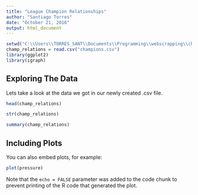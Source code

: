 ```yaml
---
title: "League Champion Relationships"
author: "Santiago Torres"
date: "October 21, 2016"
output: html_document
---
```


```r
setwd("C:\\Users\\TORRES_SANT\\Documents\\Programming\\webscrapping\\champion_relationships")
champ_relations = read.csv("champions.csv")
library(ggplot2)
library(igraph)
```

## Exploring The Data

Lets take a look at the data we got in our newly created .csv file.


```r

head(champ_relations)

str(champ_relations)

summary(champ_relations)


```

## Including Plots

You can also embed plots, for example:

```r
plot(pressure)
```

Note that the `echo = FALSE` parameter was added to the code chunk to prevent printing of the R code that generated the plot.
